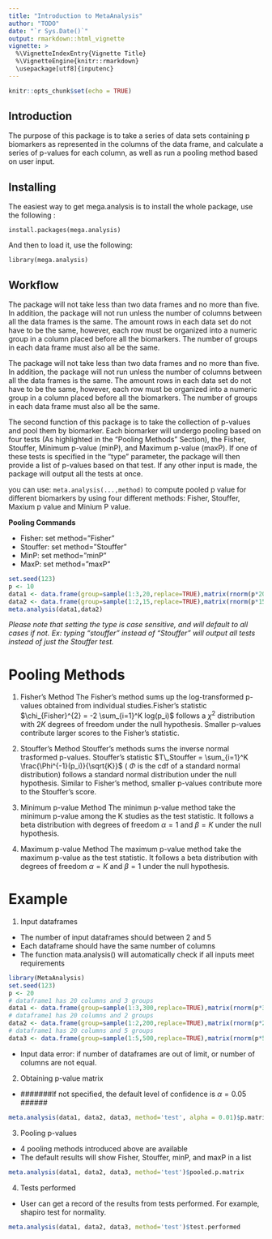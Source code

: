 ```yaml
---
title: "Introduction to MetaAnalysis"
author: "TODO"
date: "`r Sys.Date()`"
output: rmarkdown::html_vignette
vignette: >
  %\VignetteIndexEntry{Vignette Title}
  %\VignetteEngine{knitr::rmarkdown}
  \usepackage[utf8]{inputenc}
---
```


```r
knitr::opts_chunk$set(echo = TRUE)
```
Introduction
------------

The purpose of this package is to take a series of data sets containing p biomarkers as represented in the columns of the data frame, and calculate a series of p-values for each column, as well as run a pooling method based on user input.

Installing
----------

The easiest way to get mega.analysis is to install the whole package, use the following :

`install.packages(mega.analysis)`

And then to load it, use the following:

`library(mega.analysis)`

Workflow
--------

The package will not take less than two data frames and no more than five. In addition, the package will not run unless the number of columns between all the data frames is the same. The amount rows in each data set do not have to be the same, however, each row must be organized into a numeric group in a column placed before all the biomarkers. The number of groups in each data frame must also all be the same. 

The package will not take less than two data frames and no more than five. In addition, the package will not run unless the number of columns between all the data frames is the same. The amount rows in each data set do not have to be the same, however, each row must be organized into a numeric group in a column placed before all the biomarkers. The number of groups in each data frame must also all be the same. 

The second function of this package is to take the collection of p-values and pool them by biomarker. Each biomarker will undergo pooling based on four tests (As highlighted in the “Pooling Methods” Section), the Fisher, Stouffer, Minimum p-value (minP), and Maximum p-value (maxP). If one of these tests is specified in the “type” parameter, the package will then provide a list of p-values based on that test. If any other input is made, the package will output all the tests at once.

you can use: `meta.analysis(...,method)` to compute pooled p value for different biomarkers by using four different methods: Fisher, Stouffer, Maxium p value and Minium P value.

**Pooling Commands**

+ Fisher: set 	method=”Fisher”
+ Stouffer: set	 method=”Stouffer”
+ MinP: set 	method=”minP”
+ MaxP: set 	method=”maxP”

```r
set.seed(123)
p <- 10
data1 <- data.frame(group=sample(1:3,20,replace=TRUE),matrix(rnorm(p*20),ncol=p))
data2 <- data.frame(group=sample(1:2,15,replace=TRUE),matrix(rnorm(p*15),ncol=p))
meta.analysis(data1,data2)
```


*Please note that setting the type is case sensitive, and will default to all cases if not. Ex: typing “stouffer” instead of “Stouffer” will output all tests instead of just the Stouffer test.*

# Pooling Methods

1. Fisher's Method
  The Fisher's method sums up the log-transformed p-values obtained from individual studies.Fisher's statistic $\chi_{Fisher}^{2} = -2 \sum_{i=1}^K log(p_i)$ follows a $\chi^{2}$ distribution with $2K$ degrees of freedom under the null hypothesis. Smaller p-values contribute larger scores to the Fisher's statistic.
  
2. Stouffer's Method
  Stouffer's methods sums the inverse normal trasformed p-values. Stouffer's statistic $T\_Stouffer = \sum_{i=1}^K \frac{\Phi^{-1}(p_i)}{\sqrt{K}}$ ( $\Phi$ is the cdf of a standard normal distribution) follows a standard normal distribution under the null hypothesis. Similar to Fisher's method, smaller p-values contribute more to the Stouffer's score.
  
3. Minimum p-value Method
  The minimun p-value method take the minimum p-value among the K studies as the test statistic. It follows a beta distribution with degrees of freedom $\alpha = 1$ and $\beta = K$ under the null hypothesis.
  
4. Maximum p-value Method
  The maximum p-value method take the maximum p-value as the test statistic. It follows a beta distribution with degrees of freedom $\alpha = K$ and $\beta = 1$ under the null hypothesis.
 
# Example

1. Input dataframes
  * The number of input dataframes should between 2 and 5
  * Each dataframe should have the same number of columns
  * The function mata.analysis() will automatically check if all inputs meet requirements
```r
library(MetaAnalysis)
set.seed(123)
p <- 20
# dataframe1 has 20 columns and 3 groups
data1 <- data.frame(group=sample(1:3,300,replace=TRUE),matrix(rnorm(p*300),ncol=p))
# dataframe1 has 20 columns and 2 groups
data2 <- data.frame(group=sample(1:2,200,replace=TRUE),matrix(rnorm(p*200),ncol=p))
# dataframe1 has 20 columns and 5 groups
data3 <- data.frame(group=sample(1:5,500,replace=TRUE),matrix(rnorm(p*500),ncol=p))
```
  * Input data error: if number of dataframes are out of limit, or number of columns are not equal.

2. Obtaining p-value matrix
  * #######If not specified, the default level of confidence is $\alpha = 0.05$ ######
```r
meta.analysis(data1, data2, data3, method='test', alpha = 0.01)$p.matrix
```
3. Pooling p-values
  * 4 pooling methods introduced above are available
  * The default results will show Fisher, Stouffer, minP, and maxP in a list
```r
meta.analysis(data1, data2, data3, method='test')$pooled.p.matrix
```
4. Tests performed
  * User can get a record of the results from tests performed. For example, shapiro test for normality. 
```r
meta.analysis(data1, data2, data3, method='test')$test.performed
```
  
